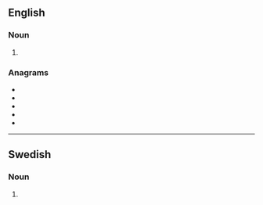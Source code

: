 {{also|Testers}}

==English==

===Noun===
{{head|en|noun plural form}}

# {{plural of|tester|lang=en}}

===Anagrams===
* {{l|en|restest}}
* {{l|en|retests}}
* {{l|en|setters}}
* {{l|en|streets}}
* {{l|en|tersest}}

----

==Swedish==

===Noun===
{{head|sv|noun form}}

# {{sv-noun-form-indef-gen-pl|test}}